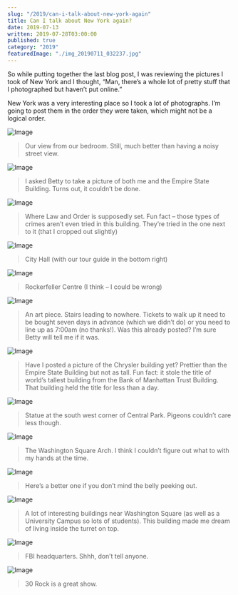 ```yaml
---
slug: "/2019/can-i-talk-about-new-york-again"
title: Can I talk about New York again?
date: 2019-07-13
written: 2019-07-28T03:00:00
published: true
category: "2019"
featuredImage: "./img_20190711_032237.jpg"
---
```

So while putting together the last blog post, I was reviewing the pictures I took of New York and I thought, “Man, there’s a whole lot of pretty stuff that I photographed but haven’t put online.”

New York was a very interesting place so I took a lot of photographs. I’m going to post them in the order they were taken, which might not be a logical order.

![Image](img_20190710_012915.jpg)

> Our view from our bedroom. Still, much better than having a noisy street view.

![Image](img_20190710_031317.jpg)

> I asked Betty to take a picture of both me and the Empire State Building. Turns out, it couldn’t be done.

![Image](img_20190710_044807-1.jpg)

> Where Law and Order is supposedly set. Fun fact – those types of crimes aren’t even tried in this building. They’re tried in the one next to it (that I cropped out slightly)

![Image](img_20190710_050226.jpg)

> City Hall (with our tour guide in the bottom right)

![Image](img_20190710_223929.jpg)

> Rockerfeller Centre (I think – I could be wrong)

![Image](img_20190711_014700.jpg)

> An art piece. Stairs leading to nowhere. Tickets to walk up it need to be bought seven days in advance (which we didn’t do) or you need to line up as 7:00am (no thanks!). Was this already posted? I’m sure Betty will tell me if it was.

![Image](img_20190711_032237.jpg)

> Have I posted a picture of the Chrysler building yet? Prettier than the Empire State Building but not as tall. Fun fact: it stole the title of world’s tallest building from the Bank of Manhattan Trust Building. That building held the title for less than a day.

![Image](img_20190711_054150.jpg)

> Statue at the south west corner of Central Park. Pigeons couldn’t care less though.

![Image](img_20190711_233740.jpg)

> The Washington Square Arch. I think I couldn’t figure out what to with my hands at the time.

![Image](img_20190711_233743.jpg)

> Here’s a better one if you don’t mind the belly peeking out.

![Image](img_20190711_235143.jpg)

> A lot of interesting buildings near Washington Square (as well as a University Campus so lots of students). This building made me dream of living inside the turret on top.

![Image](img_20190712_001043.jpg)

> FBI headquarters. Shhh, don’t tell anyone.

![Image](img_20190713_062311.jpg)

> 30 Rock is a great show.